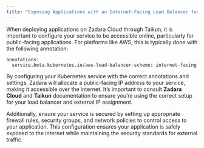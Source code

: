 ```yaml
---
title: "Exposing Applications with an Internet-Facing Load Balancer for Zadara Cloud in Kubernetes via Taikun"
---
```


When deploying applications on Zadara Cloud through Taikun, it is important to configure your service to be accessible online, particularly for public-facing applications. For platforms like AWS, this is typically done with the following annotation:

```
annotations:
  service.beta.kubernetes.io/aws-load-balancer-scheme: internet-facing
```

By configuring your Kubernetes service with the correct annotations and settings, Zadara will allocate a public-facing IP address to your service, making it accessible over the internet. It’s important to consult **Zadara Cloud** and **Taikun** documentation to ensure you’re using the correct setup for your load balancer and external IP assignment.

Additionally, ensure your service is secured by setting up appropriate firewall rules, security groups, and network policies to control access to your application. This configuration ensures your application is safely exposed to the internet while maintaining the security standards for external traffic.